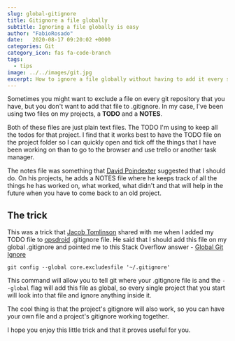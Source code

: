 ```yaml
---
slug: global-gitignore
title: Gitignore a file globally
subtitle: Ignoring a file globally is easy
author: "FabioRosado"
date:   2020-08-17 09:20:02 +0000
categories: Git
category_icon: fas fa-code-branch
tags: 
  - tips
image: ../../images/git.jpg
excerpt: How to ignore a file globally without having to add it every single time to your .gitignore file.
---
```



Sometimes you might want to exclude a file on every git repository that you have, but you don't want to add that file to .gitignore. In my case, I've been using two files on my projects, a **TODO** and a **NOTES**.

Both of these files are just plain text files. The TODO I'm using to keep all the todos for that project. I find that it works best to have the TODO file on the project folder so I can quickly open and tick off the things that I have been working on than to go to the browser and use trello or another task manager.

The notes file was something that [David Poindexter](https://www.dpoindexter.com/) suggested that I should do. On his projects, he adds a NOTES file where he keeps track of all the things he has worked on, what worked, what didn't and that will help in the future when you have to come back to an old project.


## The trick

This was a trick that [Jacob Tomlinson](https://jacobtomlinson.dev/) shared with me when I added my TODO file to [opsdroid](https://opsdroid.dev) .gitignore file. He said that I should add this file on my global .gitignore and pointed me to this Stack Overflow answer - [Global Git Ignore](https://stackoverflow.com/questions/7335420/global-git-ignore/7335487#7335487)

```shell
git config --global core.excludesfile '~/.gitignore'
```

This command will allow you to tell git where your .gitignore file is and the `--global` flag will add this file as global, so every single project that you start will look into that file and ignore anything inside it.

The cool thing is that the project's gitignore will also work, so you can have your own file and a project's gitignore working together.

I hope you enjoy this little trick and that it proves useful for you.